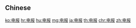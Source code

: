 {{also|電報}}
==Chinese==
{{zh-see|電報}}

[[ko:电报]]
[[hr:电报]]
[[hu:电报]]
[[mg:电报]]
[[ja:电报]]
[[th:电报]]
[[chr:电报]]
[[zh:电报]]